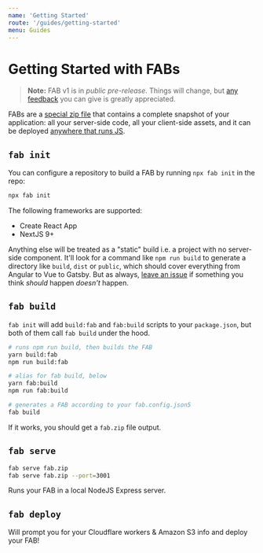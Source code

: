 ```yaml
---
name: 'Getting Started'
route: '/guides/getting-started'
menu: Guides
---
```


# Getting Started with FABs

> **Note:** FAB v1 is in _public pre-release_. Things will change, but [any feedback](/guides/feedback) you can give is greatly appreciated.

FABs are a [special zip file](/kb/fab-structure) that contains a complete snapshot of your application: all your server-side code, all your client-side assets, and it can be deployed [anywhere that runs JS](/guides/deploying).

## `fab init`

You can configure a repository to build a FAB by running `npx fab init` in the repo:

```sh
npx fab init
```

The following frameworks are supported:

* Create React App
* NextJS 9+

Anything else will be treated as a "static" build i.e. a project with no server-side component. It'll look for a command like `npm run build` to generate a directory like `build`, `dist` or `public`, which should cover everything from Angular to Vue to Gatsby. But as always, [leave an issue](https://github.com/fab-spec/fab/issues) if something you think _should_ happen _doesn't_ happen.

## `fab build`

`fab init` will add `build:fab` and `fab:build` scripts to your `package.json`, but both of them call `fab build` under the hood.

```sh
# runs npm run build, then builds the FAB
yarn build:fab
npm run build:fab

# alias for fab build, below
yarn fab:build
npm run fab:build

# generates a FAB according to your fab.config.json5
fab build
```

If it works, you should get a `fab.zip` file output.

## `fab serve`

```sh
fab serve fab.zip
fab serve fab.zip --port=3001
```

Runs your FAB in a local NodeJS Express server.

## `fab deploy`

Will prompt you for your Cloudflare workers & Amazon S3 info and deploy your FAB!

